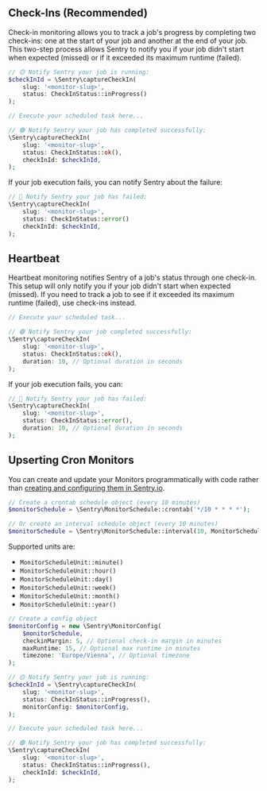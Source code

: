 ## Check-Ins (Recommended)

Check-in monitoring allows you to track a job's progress by completing two check-ins: one at the start of your job and another at the end of your job. This two-step process allows Sentry to notify you if your job didn't start when expected (missed) or if it exceeded its maximum runtime (failed).

```php
// 🟡 Notify Sentry your job is running:
$checkInId = \Sentry\captureCheckIn(
    slug: '<monitor-slug>',
    status: CheckInStatus::inProgress()
);

// Execute your scheduled task here...

// 🟢 Notify Sentry your job has completed successfully:
\Sentry\captureCheckIn(
    slug: '<monitor-slug>',
    status: CheckInStatus::ok(),
    checkInId: $checkInId,
);
```

If your job execution fails, you can notify Sentry about the failure:

```php
// 🔴 Notify Sentry your job has failed:
\Sentry\captureCheckIn(
    slug: '<monitor-slug>',
    status: CheckInStatus::error()
    checkInId: $checkInId,
);
```

## Heartbeat

Heartbeat monitoring notifies Sentry of a job's status through one check-in. This setup will only notify you if your job didn't start when expected (missed). If you need to track a job to see if it exceeded its maximum runtime (failed), use check-ins instead.

```php
// Execute your scheduled task...

// 🟢 Notify Sentry your job completed successfully:
\Sentry\captureCheckIn(
    slug: '<monitor-slug>',
    status: CheckInStatus::ok(),
    duration: 10, // Optional duration in seconds
);
```

If your job execution fails, you can:

```php
// 🔴 Notify Sentry your job has failed:
\Sentry\captureCheckIn(
    slug: '<monitor-slug>',
    status: CheckInStatus::error(),
    duration: 10, // Optional duration in seconds
);
```

## Upserting Cron Monitors

You can create and update your Monitors programmatically with code
rather than [creating and configuring them in Sentry.io](https://sentry.io/crons/create/).

```php
// Create a crontab schedule object (every 10 minutes)
$monitorSchedule = \Sentry\MonitorSchedule::crontab('*/10 * * * *');

// Or create an interval schedule object (every 10 minutes)
$monitorSchedule = \Sentry\MonitorSchedule::interval(10, MonitorScheduleUnit::minute());
```

Supported units are:

- `MonitorScheduleUnit::minute()`
- `MonitorScheduleUnit::hour()`
- `MonitorScheduleUnit::day()`
- `MonitorScheduleUnit::week()`
- `MonitorScheduleUnit::month()`
- `MonitorScheduleUnit::year()`

```php
// Create a config object
$monitorConfig = new \Sentry\MonitorConfig(
    $monitorSchedule,
    checkinMargin: 5, // Optional check-in margin in minutes
    maxRuntime: 15, // Optional max runtime in minutes
    timezone: 'Europe/Vienna', // Optional timezone
);

// 🟡 Notify Sentry your job is running:
$checkInId = \Sentry\captureCheckIn(
    slug: '<monitor-slug>',
    status: CheckInStatus::inProgress(),
    monitorConfig: $monitorConfig,
);

// Execute your scheduled task here...

// 🟢 Notify Sentry your job has completed successfully:
\Sentry\captureCheckIn(
    slug: '<monitor-slug>',
    status: CheckInStatus::inProgress(),
    checkInId: $checkInId,
);
```
